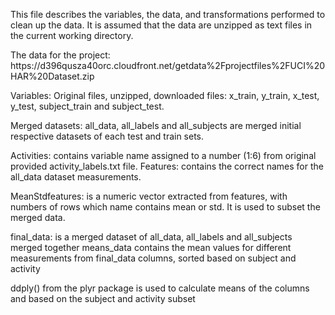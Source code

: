 
This file describes the variables, the data, and transformations performed to clean up the data. It is assumed that the data are unzipped as text files in the current working directory.

The data for the project:
https://d396qusza40orc.cloudfront.net/getdata%2Fprojectfiles%2FUCI%20HAR%20Dataset.zip

Variables:
Original files, unzipped, downloaded files: x_train, y_train, x_test, y_test, subject_train and subject_test.

Merged datasets: all_data, all_labels and all_subjects are merged initial respective datasets of each test and train sets.

Activities: contains variable name assigned to a number (1:6) from original provided activity_labels.txt file.
Features: contains the correct names for the all_data dataset measurements. 

MeanStdfeatures: is a numeric vector extracted from features, with numbers of rows which name contains mean or std. It is used to subset the merged data.  

final_data: is a merged dataset of all_data, all_labels and all_subjects merged together
means_data contains the mean values for different measurements from final_data columns, sorted based on subject and activity

ddply() from the plyr package is used to calculate means of the columns and based on the subject and activity subset

